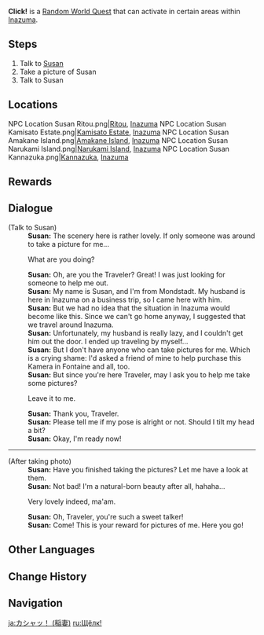 {{Quest Infobox
|id             = 30027
|image          = Random World Click!.png
|type           = World
|group          = Random World
|region         = Inazuma
|requirement    = 
|characters     = Susan; Traveler
|startLocation  = [[Narukami Island]], [[Inazuma]]
|startLocation2 = [[Kannazuka]], Inazuma
|otherRewards  = 
*AR Dependent Rewards
}}
'''Click!''' is a [[Random World Quest]] that can activate in certain areas within [[Inazuma]].

==Steps==
#Talk to [[Susan]]
#Take a picture of Susan
#Talk to Susan

==Locations==
<gallery>
NPC Location Susan Ritou.png|[[Ritou]], [[Inazuma]]
NPC Location Susan Kamisato Estate.png|[[Kamisato Estate]], [[Inazuma]]
NPC Location Susan Amakane Island.png|[[Amakane Island]], [[Inazuma]]
NPC Location Susan Narukami Island.png|[[Narukami Island]], [[Inazuma]]
NPC Location Susan Kannazuka.png|[[Kannazuka]], [[Inazuma]]
</gallery>

==Rewards==
{{Transclude|Random Event|Rewards}}
==Dialogue==
{{Quest Description|Susan from [[Mondstadt]] seems to be looking for some help...}}
{{Dialogue Start}}
;(Talk to Susan)
:'''Susan:''' The scenery here is rather lovely. If only someone was around to take a picture for me...
:{{DIcon}} What are you doing?
:'''Susan:''' Oh, are you the Traveler? Great! I was just looking for someone to help me out.
:'''Susan:''' My name is Susan, and I'm from Mondstadt. My husband is here in Inazuma on a business trip, so I came here with him.
:'''Susan:''' But we had no idea that the situation in Inazuma would become like this. Since we can't go home anyway, I suggested that we travel around Inazuma.
:'''Susan:''' Unfortunately, my husband is really lazy, and I couldn't get him out the door. I ended up traveling by myself...
:'''Susan:''' But I don't have anyone who can take pictures for me. Which is a crying shame: I'd asked a friend of mine to help purchase this Kamera in Fontaine and all, too.
:'''Susan:''' But since you're here Traveler, may I ask you to help me take some pictures?
:{{DIcon}} Leave it to me.
:'''Susan:''' Thank you, Traveler.
:'''Susan:''' Please tell me if my pose is alright or not. Should I tilt my head a bit?
:'''Susan:''' Okay, I'm ready now!
----
;(After taking photo)
:'''Susan:''' Have you finished taking the pictures? Let me have a look at them.
:'''Susan:''' Not bad! I'm a natural-born beauty after all, hahaha...
:{{DIcon}} Very lovely indeed, ma'am.
:'''Susan:''' Oh, Traveler, you're such a sweet talker!
:'''Susan:''' Come! This is your reward for pictures of me. Here you go!
:{{Dialogue End}}

==Other Languages==
{{Other Languages
|en      = Click!
|zhs     = 咔嚓！
|zhs_rm  = Kāchā!
|zht     = 咔嚓！
|zht_rm  = Kāchā!
|zh_tl   = Click!
|ja      = カシャッ！
|ja_rm   = Kasha'!
|ja_tl   = Click!
|ko      = 찰칵!
|ko_tl   = Click!
|es      = ¡Clic!
|es_tl   = Click!
|fr      = Clic !
|fr_tl   = Click!
|ru      = Щёлк!
|ru_tl   = Click!
|th      = แช๊ะ!
|th_rm   = Chae!
|th_tl   = 
|vi      = Lạch cạch!
|vi_tl   = Clack!
|de      = Zackig knackig!
|de_tl   = Snappy and Crisp!
|id      = Cekrek!
|id_tl   = Click!
|pt      = Click!
|tr      = Çıkıt!
|tr_tl   = 
|it      = Sorridi!
|it_tl   = 
}}

==Change History==
{{Change History|2.0}}

==Navigation==
{{Quests by Type Navbox|type=Random World Quests}}

[[ja:カシャッ！ (稲妻)]]
[[ru:Щёлк!]]